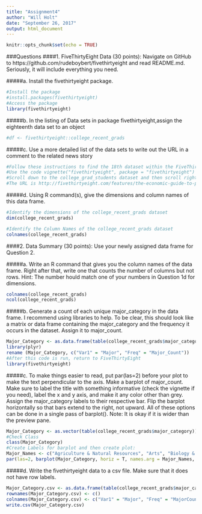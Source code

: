 ---
title: "Assignment4"
author: "Will Holt"
date: "September 26, 2017"
output: html_document
---

```{r setup, include=FALSE}
knitr::opts_chunk$set(echo = TRUE)
```

###Questions
####1. FiveThirtyEight Data (30 points): Navigate on GitHub to https://github.com/rudeboybert/fivethirtyeight and read README.md. Seriously, it will include everything you need.

#####a. Install the fivethirtyeight package.
```{r}
#Install the package
#install.packages(fivethirtyeight)
#Access the package
library(fivethirtyeight)
```

#####b. In the listing of Data sets in package fivethirtyeight,assign the eighteenth data set to an object
```{r}
#df <- fivethirtyeight::college_recent_grads
```

#####c. Use a more detailed list of the data sets to write out the URL in a comment to the related news story

```{r}
#Follow these instructions to find the 18th dataset within the FiveThirtyEight dataset:
#Use the code vignette("fivethirtyeight", package = "fivethirtyeight")
#Scroll down to the college_grad_students dataset and then scroll right to the URL
#The URL is http://fivethirtyeight.com/features/the-economic-guide-to-picking-a-college-major/
```


#####d. Using R command(s), give the dimensions and column names of this data frame.

```{r}
#Identify the dimensions of the college_recent_grads dataset
dim(college_recent_grads)

#Identify the Column Names of the college_recent_grads dataset
colnames(college_recent_grads)
```


####2. Data Summary (30 points): Use your newly assigned data frame for Question 2.

#####a. Write an R command that gives you the column names of the data frame. Right after that, write one that counts the number of columns but not rows. Hint: The number hould match one of your numbers in Question 1d for dimensions.
```{r}
colnames(college_recent_grads)
ncol(college_recent_grads)
```

#####b. Generate a count of each unique major_category in the data frame. I recommend using libraries to help. To be clear, this should look like a matrix or data frame containing the major_category and the frequency it occurs in the dataset. Assign it to major_count.

```{r}
Major_Category <- as.data.frame(table(college_recent_grads$major_category))
library(plyr)
rename (Major_Category, c("Var1" = "Major", "Freq" = "Major_Count"))
#After this code is run, return to FiveThirtyEight
library(fivethirtyeight)
```


#####c. To make things easier to read, put par(las=2) before your plot to make the text perpendicular to the axis. Make a barplot of major_count. Make sure to label the title with something informative (check the vignette if you need), label the x and y axis, and make it any color other than grey. Assign the major_category labels to their respective bar. Flip the barplot horizontally so that bars extend to the right, not upward. All of these options can be done in a single pass of barplot(). Note: It is okay if it is wider than the preview pane.

```{r}
Major_Category <- as.vector(table(college_recent_grads$major_category))
#Check Class
class(Major_Category)
#Create Labels for barplot and then create plot:
Major_Names <- c("Agriculture & Natural Resources", "Arts", "Biology & Life Science", "Business", "Communications & Journalism", "Computers & Mathematics", "Education", "Engineering", "Health", "Humanities & Liberal Arts", "Industrial Arts & Consumer Services", "Interdisciplinary", "Law & Public Policy", "Physical Sciences", "Psychology & Social Work", "Social Science")
par(las=2, barplot(Major_Category, horiz = T, names.arg = Major_Names, col = "green"))
```

#####d. Write the fivethirtyeight data to a csv file. Make sure that it does not have row labels.

```{r}
Major_Category.csv <- as.data.frame(table(college_recent_grads$major_category))
rownames(Major_Category.csv) <- c()
colnames(Major_Category.csv) <- c("Var1" = "Major", "Freq" = "MajorCount")
write.csv(Major_Category.csv)
```

